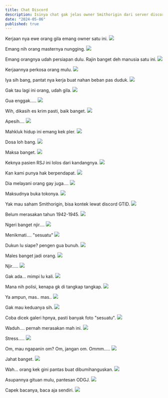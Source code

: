 ```yaml
---
title: Chat Discord
description: Isinya chat gak jelas owner Smithorigin dari server discord GTID. 
date: "2024-05-06"
published: true
---
```


Kerjaan nya ewe orang gila emang owner satu ini.
![](/dosa/chat-discord/1.png)

Emang nih orang masternya nungging.
![](/dosa/chat-discord/2.png)

Emang orangnya udah persiapan dulu. Rajin banget deh manusia satu ini.
![](/dosa/chat-discord/3.png)

Kerjaannya perkosa orang mulu.
![](/dosa/chat-discord/4.png)

Iya sih bang, pantat nya kerja buat nahan beban pas duduk.
![](/dosa/chat-discord/5.png)

Gak tau lagi ini orang, udah gila.
![](/dosa/chat-discord/6.png)

Gua enggak.....
![](/dosa/chat-discord/7.png)

Wih, dikasih es krim pasti, baik banget.
![](/dosa/chat-discord/8.png)

Apesih....
![](/dosa/chat-discord/9.jpg)

Mahkluk hidup ini emang kek pler.
![](/dosa/chat-discord/10.png)

Dosa loh bang.
![](/dosa/chat-discord/11.jpg)

Maksa banget.
![](/dosa/chat-discord/12.png)

Keknya pasien RSJ ini lolos dari kandangnya.
![](/dosa/chat-discord/13.png)

Kan kami punya hak berpendapat.
![](/dosa/chat-discord/14.png)

Dia melayani orang gay juga....
![](/dosa/chat-discord/15.png)

Maksudnya buka tokonya.
![](/dosa/chat-discord/16.png)

Yak mau saham Smithorigin, bisa kontek lewat discord GTID.
![](/dosa/chat-discord/17.png)

Belum merasakan tahun 1942-1945.
![](/dosa/chat-discord/18.png)

Ngeri banget njir....
![](/dosa/chat-discord/19.png)

Menikmati.... "sesuatu"
![](/dosa/chat-discord/20.png)

Dukun lu siape? pengen gua bunuh.
![](/dosa/chat-discord/21.png)

Males banget jadi orang.
![](/dosa/chat-discord/22.png)

Njir.....
![](/dosa/chat-discord/23.png)

Gak ada... mimpi lu kali.
![](/dosa/chat-discord/24.png)

Mana nih polisi, kenapa gk di tangkap tangkap.
![](/dosa/chat-discord/25.png)

Ya ampun, mas.. mas..
![](/dosa/chat-discord/26.png)

Gak mau keduanya sih.
![](/dosa/chat-discord/27.png)

Coba dicek galeri hpnya, pasti banyak foto "sesuatu".
![](/dosa/chat-discord/28.png)

Waduh.... pernah merasakan mah ini.
![](/dosa/chat-discord/29.jpg)

Stress.....
![](/dosa/chat-discord/30.png)

Om, mau ngapanin om? Om, jangan om. Ommm.....
![](/dosa/chat-discord/31.png)

Jahat banget.
![](/dosa/chat-discord/32.png)

Wah... orang kek gini pantas buat dibumihanguskan.
![](/dosa/chat-discord/33.png)

Asupannya gituan mulu, pantesan ODGJ.
![](/dosa/chat-discord/34.png)

Capek bacanya, baca aja sendiri.
![](/dosa/chat-discord/35.png)
